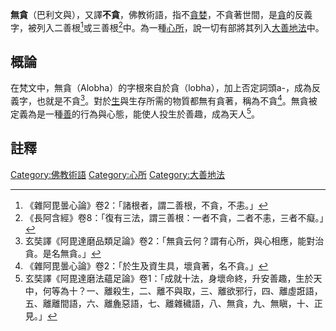 {{佛教}}
'''無貪'''（巴利文與{{lang-sa|{{IAST|Alobha}}}}），又譯'''不貪'''，佛教術語，指不[[貪婪|貪婪]]，不貪著世間，是[[貪_(佛教)|貪]]的反義字，被列入二善根<ref>《雜阿毘曇心論》卷2：「諸根者，謂二善根，不貪，不恚。」</ref>或三善根<ref>《長阿含經》卷8：「復有三法，謂三善根：一者不貪，二者不恚，三者不癡。」</ref>中。為一種[[心所|心所]]，說一切有部將其列入[[大善地法|大善地法]]中。

==概論==
在梵文中，無貪（Alobha）的字根來自於貪（lobha），加上否定詞頭a-，成為反義字，也就是不貪<ref>玄奘譯《阿毘達磨品類足論》卷2：「無貪云何？謂有心所，與心相應，能對治貪。是名無貪。」</ref>。對於[[生_(佛教)|生]]與生存所需的物質都無有貪著，稱為不貪<ref>《雜阿毘曇心論》卷2：「於生及資生具，壞貪著，名不貪。」</ref>。無貪被定義為是一種[[善_(佛教)|善]]的行為與心態，能使人投生於善趣，成為天人<ref>玄奘譯《阿毘達磨法蘊足論》卷1：「成就十法，身壞命終，升安善趣，生於天中，何等為十？一、離殺生，二、離不與取，三、離欲邪行，四、離虛誑語，五、離離間語，六、離麁惡語，七、離雜穢語，八、無貪，九、無瞋，十、正見。」</ref>。

==註釋==
{{reflist|2}}
{{Buddhism-stub}}
[[Category:佛教術語|Category:佛教術語]]
[[Category:心所|Category:心所]]
[[Category:大善地法|Category:大善地法]]
